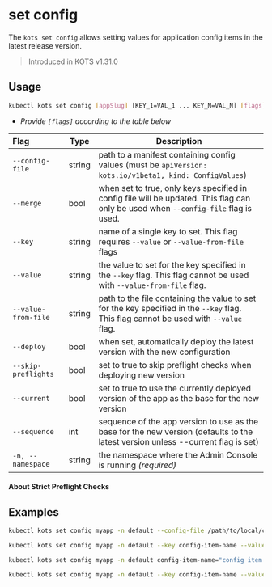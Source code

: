 

# set config

The `kots set config` allows setting values for application config items in the latest release version.

> Introduced in KOTS v1.31.0

## Usage

```bash
kubectl kots set config [appSlug] [KEY_1=VAL_1 ... KEY_N=VAL_N] [flags]
```

- _Provide `[flags]` according to the table below_

| Flag                | Type   | Description                                                                                                                           |
| :-------------------| ------ | ------------------------------------------------------------------------------------------------------------------------------------- |
| `--config-file`     | string | path to a manifest containing config values (must be `apiVersion: kots.io/v1beta1, kind: ConfigValues`)                               |
| `--merge`           | bool   | when set to true, only keys specified in config file will be updated. This flag can only be used when `--config-file` flag is used.   |
|`--key`              | string | name of a single key to set. This flag requires `--value` or `--value-from-file` flags                                                |
| `--value`           | string | the value to set for the key specified in the `--key` flag. This flag cannot be used with `--value-from-file` flag.                   |
| `--value-from-file` | string | path to the file containing the value to set for the key specified in the `--key` flag. This flag cannot be used with `--value` flag. |
| `--deploy`          | bool   | when set, automatically deploy the latest version with the new configuration                                                          |
| `--skip-preflights` | bool   | set to true to skip preflight checks when deploying new version                                                                       |
| `--current`         | bool   | set to true to use the currently deployed version of the app as the base for the new version                                          |
| `--sequence`        | int    | sequence of the app version to use as the base for the new version (defaults to the latest version unless --current flag is set)      |
| `-n, --namespace`   | string | the namespace where the Admin Console is running _(required)_                                                                         |


#### About Strict Preflight Checks

<PreflightsStrict/>


## Examples

```bash
kubectl kots set config myapp -n default --config-file /path/to/local/config.yaml
```

```bash
kubectl kots set config myapp -n default --key config-item-name --value-from-file /path/to/config/file/value.txt
```

```bash
kubectl kots set config myapp -n default config-item-name="config item value"
```

```bash
kubectl kots set config myapp -n default --key config-item-name --value "config item value"
```
